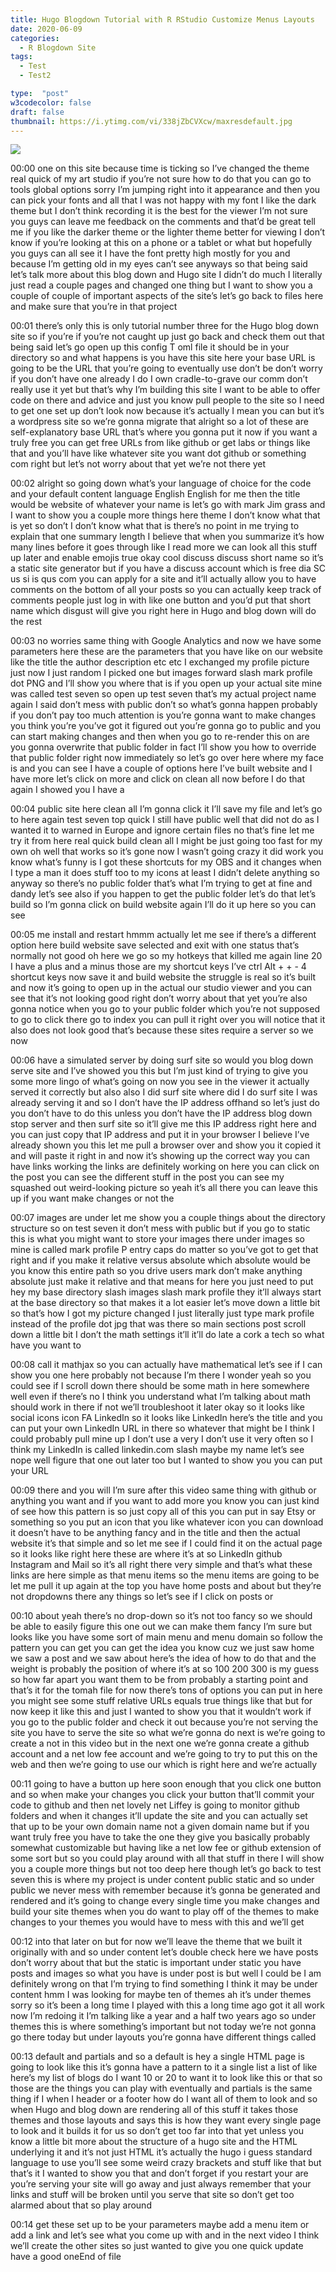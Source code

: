 ```yaml
---
title: Hugo Blogdown Tutorial with R RStudio Customize Menus Layouts
date: 2020-06-09
categories:
  - R Blogdown Site
tags:
  - Test
  - Test2

type:  "post"
w3codecolor: false
draft: false
thumbnail: https://i.ytimg.com/vi/338jZbCVXcw/maxresdefault.jpg
---
```


<a href="https://www.youtube.com/watch?v=338jZbCVXcw">
<img src="https://i.ytimg.com/vi/338jZbCVXcw/maxresdefault.jpg">
</a>









00:00
one on this site because time is ticking
so I've changed the theme real quick of my art studio if you're not sure how to
do that you can go to tools global options sorry I'm jumping right into it
appearance and then you can pick your fonts and all that I was not happy with
my font I like the dark theme but I don't think recording it is the best for
the viewer I'm not sure you guys can leave me feedback on the comments and
that'd be great tell me if you like the darker theme or
the lighter theme better for viewing I don't know if you're looking at this on
a phone or a tablet or what but hopefully you guys can all see it I have
the font pretty high mostly for you and because I'm getting old in my eyes can't
see anyways so that being said let's talk more about this blog down and Hugo
site I didn't do much I literally just read a couple pages and changed one
thing but I want to show you a couple of couple of important aspects of the
site's let's go back to files here and make sure that you're in that project

00:01
there's only this is only tutorial number three for the Hugo blog down site
so if you're if you're not caught up just go back and check them out that
being said let's go open up this config T oml file it should be in your
directory so and what happens is you have this site here your base URL is
going to be the URL that you're going to eventually use don't be don't worry if
you don't have one already I do I own cradle-to-grave
our comm don't really use it yet but that's why I'm building this site I want
to be able to offer code on there and advice and just you know pull people to
the site so I need to get one set up don't look now because it's actually I
mean you can but it's a wordpress site so we're gonna migrate that alright so a
lot of these are self-explanatory base URL that's where you gonna put it
now if you want a truly free you can get free URLs from like github or get labs
or things like that and you'll have like whatever site you want dot github or
something com right but let's not worry about that yet we're not there yet

00:02
alright so going down what's your language of choice for the
code and your default content language English English for me then the title
would be website of whatever your name is let's go with mark
Jim grass and I want to show you a couple more things here theme I don't
know what that is yet so don't I don't know what that is there's no point in me
trying to explain that one summary length I believe that when you summarize
it's how many lines before it goes through like I read more we can look all
this stuff up later and enable emojis true okay cool
discuss discuss short name so it's a static site generator but if you have a
discuss account which is free dia SC us si is qus com
you can apply for a site and it'll actually allow you to have comments on
the bottom of all your posts so you can actually keep track of comments people
just log in with like one button and you'd put that short name which disgust
will give you right here in Hugo and blog down will do the rest

00:03
no worries same thing with Google Analytics and now we have some
parameters here these are the parameters that you have like on our website like
the title the author description etc etc I exchanged my profile picture just now
I just random I picked one but images forward slash mark profile dot PNG and
I'll show you where that is if you open up your actual site mine was called test
seven so open up test seven that's my actual project name again I said don't
mess with public don't so what's gonna happen probably if you don't pay too
much attention is you're gonna want to make changes you think you're you've got
it figured out you're gonna go to public and you can start making changes and
then when you go to re-render this on are you gonna overwrite that public
folder in fact I'll show you how to override that public folder right now
immediately so let's go over here where my face is and you can see I have a
couple of options here I've built website and I have more let's click on
more and click on clean all now before I do that again I showed you I have a

00:04
public site here clean all I'm gonna click it I'll save my file and let's go
to here again test seven top quick I still have public well that did not do
as I wanted it to warned in Europe and ignore certain files no that's fine let
me try it from here real quick build clean all I might be just going too fast
for my own oh well that works so it's gone now
I wasn't going crazy it did work you know what's funny is I got these
shortcuts for my OBS and it changes when I type a man it does stuff too
to my icons at least I didn't delete anything so anyway so there's no public
folder that's what I'm trying to get at fine and dandy
let's see also if you happen to get the public folder let's do that let's build
so I'm gonna click on build website again I'll do it up here so you can see

00:05
me install and restart hmmm actually let me see if there's a different option
here build website save selected and exit with one status that's normally not
good oh here we go so my hotkeys that killed me again line
20 I have a plus and a minus those are my shortcut keys I've ctrl Alt + + - 4
shortcut keys now save it and build website the struggle is real so it's
built and now it's going to open up in the actual our studio viewer and you can
see that it's not looking good right don't worry about that yet you're also
gonna notice when you go to your public folder which you're not supposed to go
to click there go to index you can pull it right over you will notice that it
also does not look good that's because these sites require a server so we now

00:06
have a simulated server by doing surf site so would you blog down serve site
and I've showed you this but I'm just kind of trying to give you some more
lingo of what's going on now you see in the viewer it actually served it
correctly but also also I did surf site where did I do surf site I was already
serving it and so I don't have the IP address offhand so let's just do you
don't have to do this unless you don't have the IP address blog down stop
server and then surf site so it'll give me this IP address right here and you
can just copy that IP address and put it in your browser
I believe I've already shown you this let me pull a browser over and show you
it copied it and will paste it right in and now it's showing up the correct way
you can have links working the links are
definitely working on here you can click on the post you can see the different
stuff in the post you can see my squashed out weird-looking picture so
yeah it's all there you can leave this up if you want make changes or not the

00:07
images are under let me show you a couple things about the directory
structure so on test seven it don't mess
with public but if you go to static this is what you might want to store your
images there under images so mine is called mark profile P entry caps do
matter so you've got to get that right and if you make it relative versus
absolute which absolute would be you know this entire path so you drive users
mark don't make anything absolute just make it relative and that means for here
you just need to put hey my base directory slash
images slash mark profile they it'll always start at the base directory so
that makes it a lot easier let's move down a little bit so that's how I got my
picture changed I just literally just type mark profile instead of the profile
dot jpg that was there so main sections post scroll down a little bit I don't
the math settings it'll it'll do late a cork a tech so what have you want to

00:08
call it mathjax so you can actually have
mathematical let's see if I can show you one here probably not because I'm there
I wonder yeah so you could see if I scroll down there should be some math in
here somewhere well even if there's no I think you
understand what I'm talking about math should work in there if not we'll
troubleshoot it later okay so it looks like social icons icon FA LinkedIn so it
looks like LinkedIn here's the title and you can put your own LinkedIn URL in
there so whatever that might be I think I could probably pull mine up I don't
use a very I don't use it very often so I think my LinkedIn is called
linkedin.com slash maybe my name let's see nope
well figure that one out later too but I wanted to show you you can put your URL

00:09
there and you will I'm sure after this video
same thing with github or anything you want and if you want to add more you
know you can just kind of see how this pattern is so just copy all of this you
can put in say Etsy or something so you put an icon that you like whatever icon
you can download it doesn't have to be anything fancy and in the title and then
the actual website it's that simple and so let me see if I could find it on the
actual page so it looks like right here these are where it's at so LinkedIn
github Instagram and Mail so it's all right there very simple and that's what
these links are here simple as that menu items so the menu items are going
to be let me pull it up again at the top you have home posts and about but
they're not dropdowns there any things so let's see if I click on posts or

00:10
about yeah there's no drop-down so it's not too fancy so we should be able to
easily figure this one out we can make them fancy I'm sure but looks like you
have some sort of main menu and menu domain so follow the pattern you can get
you can get the idea you know cuz we just saw home we saw a post and we saw
about here's the idea of how to do that and the weight is probably the position
of where it's at so 100 200 300 is my guess so how far apart you want them to
be from probably a starting point and that's it for the tomah file for now
there's tons of options you can put in here you might see some stuff relative
URLs equals true things like that but for now keep it like this and just I
wanted to show you that it wouldn't work
if you go to the public folder and check it out because you're not serving the
site you have to serve the site so what we're gonna do next is we're going to
create a not in this video but in the next one we're gonna create a github
account and a net low fee account and we're going to try to put this on the
web and then we're going to use our which is right here and we're actually

00:11
going to have a button up here soon enough that you click one button and so when
make your changes you click your button that'll commit your code to github and
then net lovely net Liffey is going to monitor github folders and when it
changes it'll update the site and you can actually set that up to be your own
domain name not a given domain name but if you want truly free you have to take
the one they give you basically probably somewhat customizable but having like a
net low fee or github extension of some sort but so you could play around with
all that stuff in there I will show you a couple more things but not too deep
here though let's go back to test seven this is
where my project is under content public
static and so under public we never mess with remember because it's gonna be
generated and rendered and it's going to change every single time you make
changes and build your site themes when you do want to play off of the themes to
make changes to your themes you would have to mess with this and we'll get

00:12
into that later on but for now we'll leave the theme that we built it
originally with and so under content let's double check here we have posts
don't worry about that but the static is important under static you have posts
and images so what you have is under post is but well I could be I am
definitely wrong on that I'm trying to find something I think it may be under
content hmm I was looking for maybe ten of themes ah it's under themes sorry so
it's been a long time I played with this a long time ago got it all work
now I'm redoing it I'm talking like a year and a half two years ago so under
themes this is where something's important but not today we're not gonna
go there today but under layouts you're gonna have different things called

00:13
default and partials and so a default is hey a single HTML page is going to look
like this it's gonna have a pattern to it a single list a list of like here's
my list of blogs do I want 10 or 20 to want it to look like this or that so
those are the things you can play with eventually and partials is the same
thing if I when I header or a footer how do I want all of them to look and so
when Hugo and blog down are rendering all of this stuff it takes those themes
and those layouts and says this is how they want every single page to look and
it builds it for us so don't get too far into that yet unless you know a little
bit more about the structure of a hugo site and the HTML underlying it and it's
not just HTML it's actually the hugo i guess standard language to use you'll
see some weird crazy brackets and stuff like that but that's it I wanted to show
you that and don't forget if you restart your are you're serving your site will
go away and just always remember that your links and stuff will be broken
until you serve that site so don't get too alarmed about that so play around

00:14
get these set up to be your parameters maybe add a menu item or add a link and
let's see what you come up with and in the next video I think we'll create the
other sites so just wanted to give you one quick update have a good oneEnd of file

